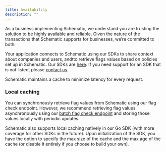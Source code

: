 ```yaml
---
title: Availability
description: ""
---
```


As a business implementing Schematic, we understand you are trusting the solution to be highly available and reliable. Given the nature of the transactions that Schematic supports for businesses, we’re committed to both. 

Your application connects to Schematic using our SDKs to share context about companies and users, andtto retrieve flags values based on policies set up in Schematic. Our SDKs are [here](/introduction#sdks). If you need support for an SDK that is not listed, please [contact us](mailto:hi@schematichq.com).

Schematic maintains a cache to minimize latency for every request.

<insert diagram of how caching works in Schematic>

### Local caching

You can synchronously retrieve flag values from Schematic using our flag check endpoint. However, we recommend retrieving flag values asynchronously using our [batch flag check endpoint](/api-reference/features/list-flag-values) and storing those values locally with periodic updates.

Schematic also supports local caching natively in our Go SDK (with more coverage for other SDKs in the future). Upon initialization of the SDK, you have the option to specify the max size of the cache and the max age of the cache (or disable it entirely if you choose to build your own).